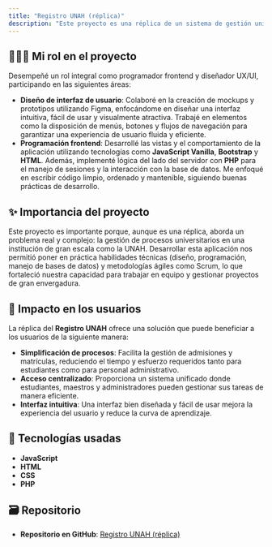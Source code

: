 ```yaml
---
title: "Registro UNAH (réplica)"
description: "Este proyecto es una réplica de un sistema de gestión universitaria, inspirado en los procesos de la Universidad Nacional Autónoma de Honduras (UNAH). La aplicación web maneja procesos clave como la admisión y matrícula de estudiantes, además de incluir portales para personal administrativo, como administradores de admisiones, maestros, jefes de departamento y coordinadores. Aunque no es el sistema oficial de la UNAH, este proyecto fue desarrollado como una solución educativa para enfrentar un problema de gran magnitud y poner en práctica conocimientos en diseño, arquitecturas de software y metodologías ágiles como Scrum."
---
```


## 🙋🏻‍♂️ Mi rol en el proyecto

Desempeñé un rol integral como programador frontend y diseñador UX/UI, participando en las siguientes áreas:

- **Diseño de interfaz de usuario**: Colaboré en la creación de mockups y prototipos utilizando Figma, enfocándome en diseñar una interfaz intuitiva, fácil de usar y visualmente atractiva. Trabajé en elementos como la disposición de menús, botones y flujos de navegación para garantizar una experiencia de usuario fluida y eficiente.
- **Programación frontend**: Desarrollé las vistas y el comportamiento de la aplicación utilizando tecnologías como **JavaScript Vanilla**, **Bootstrap** y **HTML**. Además, implementé lógica del lado del servidor con **PHP** para el manejo de sesiones y la interacción con la base de datos. Me enfoqué en escribir código limpio, ordenado y mantenible, siguiendo buenas prácticas de desarrollo.

## ✨ Importancia del proyecto

Este proyecto es importante porque, aunque es una réplica, aborda un problema real y complejo: la gestión de procesos universitarios en una institución de gran escala como la UNAH. Desarrollar esta aplicación nos permitió poner en práctica habilidades técnicas (diseño, programación, manejo de bases de datos) y metodologías ágiles como Scrum, lo que fortaleció nuestra capacidad para trabajar en equipo y gestionar proyectos de gran envergadura.

## 🎇 Impacto en los usuarios

La réplica del **Registro UNAH** ofrece una solución que puede beneficiar a los usuarios de la siguiente manera:

- **Simplificación de procesos**: Facilita la gestión de admisiones y matrículas, reduciendo el tiempo y esfuerzo requeridos tanto para estudiantes como para personal administrativo.
- **Acceso centralizado**: Proporciona un sistema unificado donde estudiantes, maestros y administradores pueden gestionar sus tareas de manera eficiente.
- **Interfaz intuitiva**: Una interfaz bien diseñada y fácil de usar mejora la experiencia del usuario y reduce la curva de aprendizaje.

## 🤖 Tecnologías usadas

- **JavaScript**
- **HTML**
- **CSS**
- **PHP**

## 🗃️ Repositorio

- **Repositorio en GitHub**: [Registro UNAH (réplica)](https://github.com/dan8a112/unah-system-project)